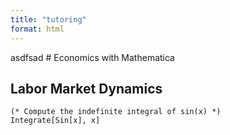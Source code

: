 ```yaml
---
title: "tutoring"
format: html
---
```


asdfsad 
# Economics with Mathematica 

## Labor Market Dynamics

```wolfram
(* Compute the indefinite integral of sin(x) *)
Integrate[Sin[x], x]
```